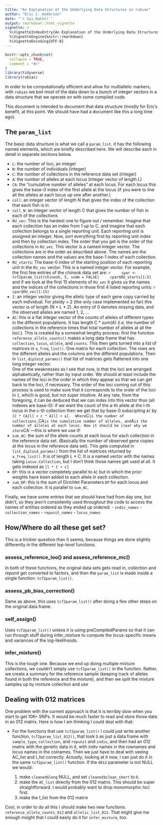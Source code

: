 ```yaml
---
title: "An Explanation of the Underlying Data Structures in rubias"
author: "Eric C. Anderson"
date: "`r Sys.Date()`"
output: rmarkdown::html_vignette
vignette: >
  %\VignetteIndexEntry{An Explanation of the Underlying Data Structures in rubias}
  %\VignetteEngine{knitr::rmarkdown}
  %\VignetteEncoding{UTF-8}
---
```


```r
knitr::opts_chunk$set(
  collapse = TRUE,
  comment = "#>"
)
library(tidyverse)
library(rubias)
```

In order to be computationally efficient and allow for multiallelic markers, 
with `rubias` we boil most of the data down to a bunch of integer vectors in a 
data structure that we operate on with some compiled code.

This document is intended to document that data structure (mostly for Eric's benefit, at this point.
We should have had a document like this a long time ago).

## The `param_list`
The basic data structure is what we call a `param_list`. it has the following named elements, which are briefly described here. We
will describe each in detail in separate sections below.

- `L`: the number of loci, an integer
- `N`: the number of individuals (integer)  
- `C`: the number of collections in the reference data set (integer)
- `A`: the number of alleles at each locus (integer vector of length L)
- `CA`: the "cumulative number of alleles" at each locus.  For each locus this gives
the base-0 index of the first allele at the locus (if you were to line all the alleles at
each locus up one after another.)
- `coll`: an integer vector of length N that gives the index of the collection that each fish is in.
- `coll_N`: an integer vector of length C that gives the number of fish in each of the collections
- `RU_vec`: This is the hardest one to figure out / remember.  Imagine that each collection has an index
from 1 up to C, and imagine that each collection belongs to a single reporting unit.  Each reporting unit
is assigned an integer.  Now, sort everything first by reporting unit index and then by collection index.  The
order that you get is the order of the collections in `RU_vec`.  This vector is a named integer vector. 
The collections are in the order as described above. The names are the collection names and the values are
the base-1 index of each collection.  
- `RU_starts`:  The base-0 index of the starting position of each reporting unit in the `RU_vec` vector.  This is a named integer vector.  For example, the first few entries of the chinook data set are:
    ```r
    cpar <- tcf2param_list(chinook, 5, summ = FALSE)
    cpar$RU_starts[1:5]
    ```
and if we look at the first 15 elements of `RU_vec` it gives us the names and the indices of 
the collections in those first 4 listed reporting units:
    ```r
    cpar$RU_vec[1:15]
    ```
- `I`:  an integer vector giving the allelic type of each gene copy carried by each individual. 
For ploidy = 2 (the only case implemented so far) this vector is of length (N * L * 2).  An entry
of 0 denotes missing data, and the observed alleles are named 1, 2, ...
- `AC`: this is a flat integer vector of the counts of alleles of different types in the different
populations.  It has length C * sum(A) (i.e. the number of collections in the reference
times that total number of alleles at all the loci.).  This is created by a somewhat
lengthy process: first the function `reference_allele_counts()` makes a long data frame 
that has `collection`, `locus`, `allele`, and `counts`.  This then gets turned into a list of matrices 
in `a_freq_list()`.  One matrix for each collection.  The rows are the different alleles
and the columns are the different populations.  Then in `list_diploid_params()` that list
of matrices gets flattened into one long integer vector.  
One of the weaknesses as I see that now, is that the loci are arranged alphabetically, rather
than by input order.  We should at least include the names of the loci in the order in which they 
appear so that we can get back to the loci, if necessary.   The order of the loci coming out
of this process is used to make sure that it corresponds to the order of the loci in `I`, which
is good, but not super intuitive.
At any rate, from the foregoing, it can be deduced that we can index into this vector thus (all
indexes are base-0): if we want the count of the a-th allele at the l-th locus in the c-th collection
then we get that by base-0 subscipting `AC` by `[C * CA[l] + c * A[l] + a].  Where `C` is the number
of collections, `CA` is the cumulative number of alleles, and `A` is the number of alleles at each locus.
Now it should be clear why we store `CA`---this is where we use it!
- `sum_AC`:  the sum of the allele counts at each locus for each collection in the reference data set.  (Basically the number of observed gene copies at the locus in the reference data set). This gets computed
in `list_diploid_params()` from the list of matrices returned by `a_freq_list()`.  It is of length
L * C. It is a named vector with the names taking `Locus.Collection`, but I don't think those names get
used at all.  It gets indexed as `[l * C + c]`
- `DP`:  this is a vector completely parallel to `AC` but in which the prior weights have been added to
each allele in each collection.  
- `sum_DP`:  this is the sum of Dirichlet Parameters `DP` for each locus and each collection.  It is parallel
to `sum_AC`.  

Finally, we have some entries that we should have had from day one, but didn't, so they aren't
consistently used throughout the code to access the names of entities ordered as they 
ended up ordered:
- `indiv_names`
- `collection_names`
- `repunit_names`
- `locus_names`

## How/Where do all these get set?

This is a trickier question than it seems, because things are done slightly differently
in the different top-level functions.  

### assess_reference_loo() and assess_reference_mc()

In both of these functions, the original data sets gets read in,
collection and repunit get converted to factors, and then
the `param_list` is made inside a single function: `tcf2param_list()`.

### assess_pb_bias_correction()

Same as above, this uses `tcf2param_list()` after doing a few other steps
on the original data frame.

### self_assign()

Uses `tcf2param_list()` unless it is using preCompiledParams so that it can run through
stuff during infer_mixture to compute the locus-specific means and variances of the log-likelihoods.


### infer_mixture()

This is the tough one.  Because we end up doing multiple mixture collections, we couldn't
simply use `tcf2param_list()` in the function.  Rather, we create a summary for the
reference sample (keeping track of alleles found in both the reference and the mixture),
and then we split the mixture samples up by mixture collection and use 


## Dealing with 012 matrices

One problem with the current approach is that it is terribly slow when you start to get 
10K+ SNPs.  It would be much faster to read and store those data in an 012 matrix.  Here is
how I am thinking I could deal with that:

- For the functions that use `tcf2param_list()` I could just write another function,
`tcf2param_list_012()`, that took `D` as just a data frame with `sample_type`, `collection`,
and `repunit` and `indiv`, and then had an 012 matrix with the genetic data in it, with 
indiv names in the rownames and locus names in the colnames.  Then we just have to deal
with seeing AC_list and I_list correctly.  _Actually_, looking at it now, I can just do it
in the same `tcf2param_list()` function.  If the `d012` parameter is not NULL we would:

    1. make `cleaned$long` NULL, and set `cleaned$clean_short` to `D`.
    2. make the `AC_list` directly from the 012 matrix.  This should be super straightforward.
       I would probably want to drop monomorphic loci first.
    3. make the I_list from the 012 matrix

Cool, in order to do all this I should make two new functions: `reference_allele_counts_012` and
`allelic_list_012`.  That might give me enough insight that I could easily do it for 
`infer_mixture`, too.  
